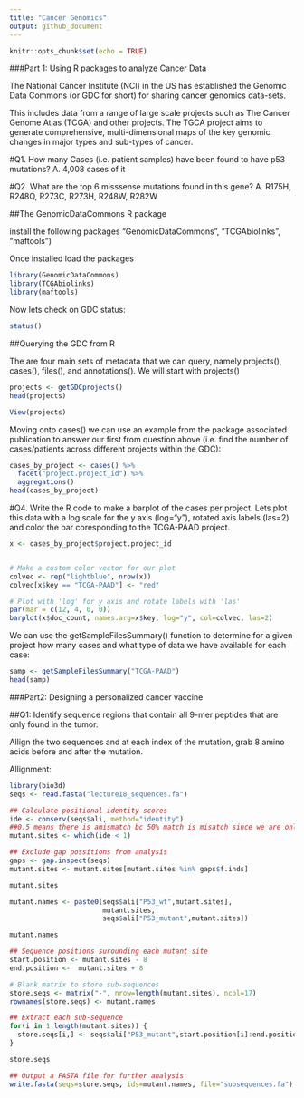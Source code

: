 ```yaml
---
title: "Cancer Genomics"
output: github_document
---
```


```r
knitr::opts_chunk$set(echo = TRUE)
```

###Part 1: Using R packages to analyze Cancer Data

The National Cancer Institute (NCI) in the US has established the Genomic Data Commons (or GDC for short) for sharing cancer genomics data-sets.

This includes data from a range of large scale projects such as The Cancer Genome Atlas (TCGA) and other projects. The TGCA project aims to generate comprehensive, multi-dimensional maps of the key genomic changes in major types and sub-types of cancer. 


#Q1. How many Cases (i.e. patient samples) have been found to have p53 mutations?
A. 4,008 cases of it


#Q2. What are the top 6 misssense mutations found in this gene?
A. R175H, R248Q, R273C, R273H, R248W, R282W

##The GenomicDataCommons R package

install the following packages
"GenomicDataCommons", "TCGAbiolinks", "maftools") 

Once installed load the packages
```r
library(GenomicDataCommons)
library(TCGAbiolinks)
library(maftools)
```

Now lets check on GDC status:
```r
status()
```

##Querying the GDC from R

The are four main sets of metadata that we can query, namely projects(), cases(), files(), and annotations(). We will start with projects()

```r
projects <- getGDCprojects()
head(projects)
```

```r
View(projects)
```

Moving onto cases() we can use an example from the package associated publication to answer our first from question above (i.e. find the number of cases/patients across different projects within the GDC):
```r
cases_by_project <- cases() %>%
  facet("project.project_id") %>%
  aggregations()
head(cases_by_project)
```

#Q4. Write the R code to make a barplot of the cases per project. Lets plot this data with a log scale for the y axis (log="y"), rotated axis labels (las=2) and color the bar coresponding to the TCGA-PAAD project.


```r
x <- cases_by_project$project.project_id


# Make a custom color vector for our plot
colvec <- rep("lightblue", nrow(x))
colvec[x$key == "TCGA-PAAD"] <- "red"

# Plot with 'log' for y axis and rotate labels with 'las'
par(mar = c(12, 4, 0, 0))  
barplot(x$doc_count, names.arg=x$key, log="y", col=colvec, las=2)
```

We can use the getSampleFilesSummary() function to determine for a given project how many cases and what type of data we have available for each case:

```r
samp <- getSampleFilesSummary("TCGA-PAAD")
head(samp)

```

###Part2: Designing a personalized cancer vaccine

##Q1: Identify sequence regions that contain all 9-mer peptides that are only found in the tumor. 

Allign the two sequences and at each index of the mutation, grab 8 amino acids before and after the mutation. 

Allignment: 
```r
library(bio3d)
seqs <- read.fasta("lecture18_sequences.fa")
```

```r
## Calculate positional identity scores
ide <- conserv(seqs$ali, method="identity")
##0.5 means there is amismatch bc 50% match is misatch since we are only comparing two sequences. 
mutant.sites <- which(ide < 1) 

## Exclude gap possitions from analysis
gaps <- gap.inspect(seqs)
mutant.sites <- mutant.sites[mutant.sites %in% gaps$f.inds]

mutant.sites
```
```r
mutant.names <- paste0(seqs$ali["P53_wt",mutant.sites],
                       mutant.sites,
                       seqs$ali["P53_mutant",mutant.sites])

mutant.names
```
```r
## Sequence positions surounding each mutant site
start.position <- mutant.sites - 8
end.position <-  mutant.sites + 8

# Blank matrix to store sub-sequences
store.seqs <- matrix("-", nrow=length(mutant.sites), ncol=17)
rownames(store.seqs) <- mutant.names

## Extract each sub-sequence
for(i in 1:length(mutant.sites)) {
  store.seqs[i,] <- seqs$ali["P53_mutant",start.position[i]:end.position[i]]
}

store.seqs
```
```r
## Output a FASTA file for further analysis
write.fasta(seqs=store.seqs, ids=mutant.names, file="subsequences.fa")
```

